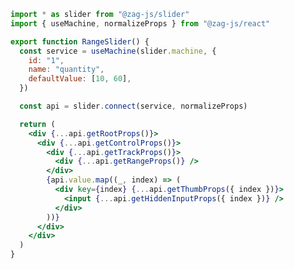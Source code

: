 ```jsx
import * as slider from "@zag-js/slider"
import { useMachine, normalizeProps } from "@zag-js/react"

export function RangeSlider() {
  const service = useMachine(slider.machine, {
    id: "1",
    name: "quantity",
    defaultValue: [10, 60],
  })

  const api = slider.connect(service, normalizeProps)

  return (
    <div {...api.getRootProps()}>
      <div {...api.getControlProps()}>
        <div {...api.getTrackProps()}>
          <div {...api.getRangeProps()} />
        </div>
        {api.value.map((_, index) => (
          <div key={index} {...api.getThumbProps({ index })}>
            <input {...api.getHiddenInputProps({ index })} />
          </div>
        ))}
      </div>
    </div>
  )
}
```
